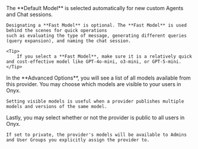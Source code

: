 <Step title="Configure Default and Fast Models">
    The **Default Model** is selected automatically for new custom Agents and Chat sessions.

    Designating a **Fast Model** is optional. The **Fast Model** is used behind the scenes for quick operations 
    such as evaluating the type of message, generating different queries (query expansion), and naming the chat session.

    <Tip>
        If you select a **Fast Model**, make sure it is a relatively quick and cost-effective model like GPT-4o-mini, o3-mini, or GPT-5-mini.
    </Tip>
</Step>
<Step title="Choose Visible Models">
    In the **Advanced Options**, you will see a list of all models available from this provider. 
    You may choose which models are visible to your users in Onyx. 

    Setting visible models is useful when a provider publishes multiple models and versions of the same model.
</Step>
<Step title="Designate Provider Access">
    Lastly, you may select whether or not the provider is public to all users in Onyx.

    If set to private, the provider's models will be available to Admins and User Groups you explicitly assign the provider to.
</Step>